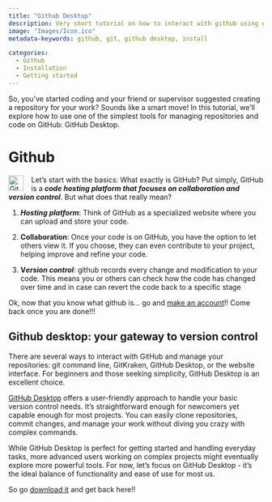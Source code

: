 ```yaml
---
title: "Github Desktop"
description: Very short tutorial on how to interact with github using github desktop.
image: "Images/Icon.ico"
metadata-keywords: github, git, github desktop, install

categories:
  - Github
  - Installation
  - Getting started
---
```


So, you've started coding and your friend or supervisor suggested creating a repository for your work? Sounds like a smart move! In this tutorial, we'll explore how to use one of the simplest tools for managing repositories and code on GitHub: GitHub Desktop.

# Github

<div>

[![](Images\Github.png){alt="Github logo" style="float: left; margin-right: 15px;" fig-alt="Github logo" width="30"}](https://github.com/)

Let's start with the basics: What exactly is GitHub? Put simply, GitHub is a ***code hosting platform that focuses on collaboration and version control***. But what does that really mean?

</div>

1.  ***Hosting platform***: Think of GitHub as a specialized website where you can upload and store your code.

2.  **Collaboration**: Once your code is on GitHub, you have the option to let others view it. If you choose, they can even contribute to your project, helping improve and refine your code.

3.  **V*ersion control***: github records every change and modification to your code. This means you or others can check how the code has changed over time and in case can revert the code back to a specific stage

Ok, now that you know what github is... go and [make an account](https://github.com/)!! Come back once you are done!!!

## Github desktop: your gateway to version control

There are several ways to interact with GitHub and manage your repositories: git command line, GitKraken, GitHub Desktop, or the website interface. For beginners and those seeking simplicity, GitHub Desktop is an excellent choice.

[GitHub Desktop](https://github.com/apps/desktop) offers a user-friendly approach to handle your basic version control needs. It's straightforward enough for newcomers yet capable enough for most projects. You can easily clone repositories, commit changes, and manage your work without diving you crazy with complex commands.

While GitHub Desktop is perfect for getting started and handling everyday tasks, more advanced users working on complex projects might eventually explore more powerful tools. For now, let's focus on GitHub Desktop - it's the ideal balance of functionality and ease of use for most us.

So go [download it](https://desktop.github.com/download/) and get back here!!
